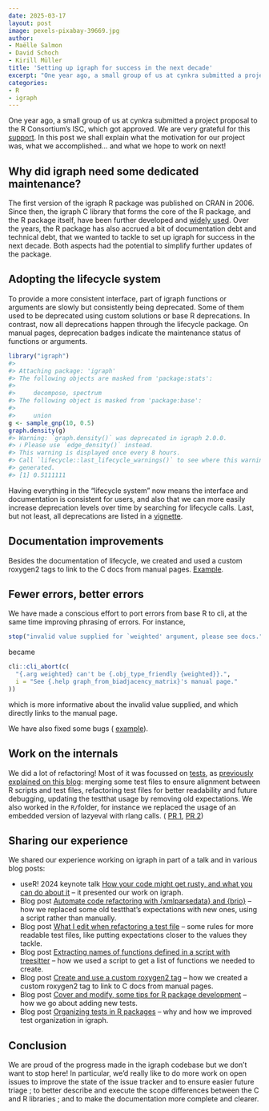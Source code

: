```yaml
---
date: 2025-03-17
layout: post
image: pexels-pixabay-39669.jpg
author: 
- Maëlle Salmon
- David Schoch
- Kirill Müller
title: 'Setting up igraph for success in the next decade'
excerpt: "One year ago, a small group of us at cynkra submitted a project proposal to the R Consortium's ISC, which got approved. We are very grateful for this support. In this post we shall explain what the motivation for our project was, what we accomplished… and what we hope to work on next!"
categories:
- R
- igraph
---
```


One year ago, a small group of us at cynkra submitted a project proposal to the R Consortium's ISC, which got approved.
We are very grateful for this [support](https://r-consortium.org/all-projects/2024-group-1.html#setting-up-igraph-for-success-in-the-next-decade).
In this post we shall explain what the motivation for our project was, what we accomplished… and what we hope to work on next!

## Why did igraph need some dedicated maintenance?

The first version of the igraph R package was published on CRAN in 2006.
Since then, the igraph C library that forms the core of the R package, and the R package itself, have been further developed and [widely used](https://schochastics.github.io/R4SNA/intro.html#the-base-packages).
Over the years, the R package has also accrued a bit of documentation debt and technical debt, that we wanted to tackle to set up igraph for success in the next decade.
Both aspects had the potential to simplify further updates of the package.

## Adopting the lifecycle system

To provide a more consistent interface, part of igraph functions or arguments are slowly but consistently being deprecated.
Some of them used to be deprecated using custom solutions or base R deprecations.
In contrast, now all deprecations happen through the lifecycle package.
On manual pages, deprecation badges indicate the maintenance status of functions or arguments.

```r
library("igraph")
#> 
#> Attaching package: 'igraph'
#> The following objects are masked from 'package:stats':
#> 
#>     decompose, spectrum
#> The following object is masked from 'package:base':
#> 
#>     union
g <- sample_gnp(10, 0.5)
graph.density(g)
#> Warning: `graph.density()` was deprecated in igraph 2.0.0.
#> ℹ Please use `edge_density()` instead.
#> This warning is displayed once every 8 hours.
#> Call `lifecycle::last_lifecycle_warnings()` to see where this warning was
#> generated.
#> [1] 0.5111111
```

Having everything in the "lifecycle system" now means the interface and documentation is consistent for users, and also that we can more easily increase deprecation levels over time by searching for lifecycle calls.
Last, but not least, all deprecations are listed in a [vignette](https://r.igraph.org/articles/current-deprecations.html).

## Documentation improvements

Besides the documentation of lifecycle, we created and used a custom roxygen2 tags to link to the C docs from manual pages.
[Example](https://r.igraph.org/reference/sample_sbm.html#related-documentation-in-the-c-library).

## Fewer errors, better errors

We have made a conscious effort to port errors from base R to cli, at the same time improving phrasing of errors.
For instance,

```r
stop("invalid value supplied for `weighted' argument, please see docs.")
```

became

```r
cli::cli_abort(c(
  "{.arg weighted} can't be {.obj_type_friendly {weighted}}.",
  i = "See {.help graph_from_biadjacency_matrix}'s manual page."
))
```

which is more informative about the invalid value supplied, and which directly links to the manual page.

We have also fixed some bugs ( [example](https://github.com/igraph/rigraph/pull/1716)).

## Work on the internals

We did a lot of refactoring!
Most of it was focussed on [tests](https://github.com/igraph/rigraph/pulls?q=sort%3Aupdated-desc+is%3Apr+in%3Atitle+%22test%3A%22+is%3Amerged), as [previously explained on this blog](/posts/2025-03-04-refactoring-test-files/): merging some test files to ensure alignment between R scripts and test files, refactoring test files for better readability and future debugging, updating the testthat usage by removing old expectations.
We also worked in the `R/`folder, for instance we replaced the usage of an embedded version of lazyeval with rlang calls.
( [PR 1](https://github.com/igraph/rigraph/pull/1441), [PR 2](https://github.com/igraph/rigraph/pull/1445))

## Sharing our experience

We shared our experience working on igraph in part of a talk and in various blog posts:

- useR! 2024 keynote talk [How your code might get rusty, and what you can do about it](https://masalmon.eu/talks/2024-07-10-user-2024-rusty-code/) -- it presented our work on igraph.
- Blog post [Automate code refactoring with {xmlparsedata} and {brio}](https://masalmon.eu/2024/05/15/refactoring-xml/) -- how we replaced some old testthat's expectations with new ones, using a script rather than manually.
- Blog post [What I edit when refactoring a test file](https://masalmon.eu/2024/05/23/refactoring-tests/) -- some rules for more readable test files, like putting expectations closer to the values they tackle.
- Blog post [Extracting names of functions defined in a script with treesitter](https://masalmon.eu/2024/07/18/extract-function-names-treesitter/) -- how we used a script to get a list of functions we needed to create.
- Blog post [Create and use a custom roxygen2 tag](https://masalmon.eu/2024/09/03/roxygen2-custom-tag/) -- how we created a custom roxygen2 tag to link to C docs from manual pages.
- Blog post [Cover and modify, some tips for R package development](https://masalmon.eu/2024/09/24/cover-modify-r-packages/) -- how we go about adding new tests.
- Blog post [Organizing tests in R packages](https://blog.cynkra.com/posts/2025-03-04-refactoring-test-files/) -- why and how we improved test organization in igraph.

## Conclusion

We are proud of the progress made in the igraph codebase but we don't want to stop here!
In particular, we'd really like to do more work on open issues to improve the state of the issue tracker and to ensure easier future triage ; to better describe and execute the scope differences between the C and R libraries ; and to make the documentation more complete and clearer.


